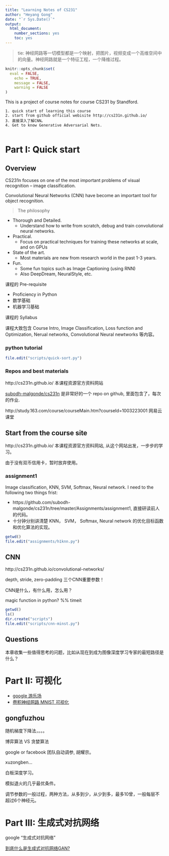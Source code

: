 ```yaml
---
title: "Learning Notes of CS231"
author: "Heyang Gong"
date: "`r Sys.Date()`"
output: 
  html_document: 
    number_sections: yes
    toc: yes
---
```


> tie: 神经网路等一切模型都是一个映射，把图片，视频变成一个高维空间中的向量。神经网路就是一个特征工程，一个降维过程。

```r
knitr::opts_chunk$set(
  eval = FALSE,
	echo = TRUE,
	message = FALSE,
	warning = FALSE
)
```

This is a project of course notes for course CS231 by Standford.

```
1. quick start of learning this course
2. start from github official webisite http://cs231n.github.io/ 
3. 直接深入了解CNN。
4. Get to know Generative Adversarial Nets.


```

# Part I: Quick start


## Overview



CS231n focuses on one of the most important problems of visual recognition – image classification.

Convolutional Neural Networks (CNN) have become an important tool for object recognition.

> The philosophy

- Thorough and Detailed.
    - Understand how to write from scratch, debug and train convolutional neural networks.
- Practical.
    - Focus on practical techniques for training these networks at
scale, and on GPUs
- State of the art.
    - Most materials are new from research world in the past 1-3 years.
- Fun.
    - Some fun topics such as Image Captioning (using RNN)
    - Also DeepDream, NeuralStyle, etc.
    
课程的 Pre-requisite

- Proficiency in Python
- 数学基础
- 机器学习基础

课程的 Syllabus

课程大致包含 Course Intro, Image Classification, Loss function and Optimization,  Nerual networks, Convolutional Neural newtworks 等内容。


### python tutorial


```r
file.edit("scripts/quick-sort.py")
```

### Repos and best materials

http://cs231n.github.io/ 本课程资源官方资料网站


[subodh-malgonde/cs231n](https://github.com/subodh-malgonde/cs231n) 是非常好的一个 repo on github, 里面包含了，每次的作业.

http://study.163.com/course/courseMain.htm?courseId=1003223001 网易云课堂



## Start from the course site

http://cs231n.github.io/ 本课程资源官方资料网站, 从这个网站出发，一步步的学习。

由于没有双币信用卡，暂时放弃使用。

### assignment1

Image classification, KNN, SVM, Softmax, Neural network. I need to the following two things frist:

- https://github.com/subodh-malgonde/cs231n/tree/master/Assignments/assignment1, 直接研读前人的代码。
- 十分钟分别讲清楚 KNN， SVM， Softmax, Neural network 的优化目标函数和优化算法的实现。

```r
getwd()
file.edit("assignments/h1knn.py")
```


## CNN


http://cs231n.github.io/convolutional-networks/

depth, stride, zero-padding 三个CNN重要参数！

CNN是什么，有什么用，怎么用？


magic function in python?  %% timeit 


```r
getwd()
ls()
dir.create("scripts")
file.edit("scripts/cnn-minst.py")
```



 



## Questions

本章收集一些值得思考的问题，比如从现在到成为图像深度学习专家的最短路径是什么？



# Part II: 可视化

- [google 游乐场](http://playground.tensorflow.org)
- [卷积神经网路 MNIST 可视化](scs.ryerson.ca/~aharley/vis/conv/)


## gongfuzhou

随机梯度下降法，。。。

博弈算法 VS 贪婪算法

google or facebook 团队自动调参, 胡耀宗。

xuzongben... 

白板深度学习。

模拟退火的几乎最优条件。 

调节参数的一般过程，两种方法，从多到少，从少到多，最多10曾，一般每层不超过6个神经元。



# Part III: 生成式对抗网络

google "生成式对抗网络"

[到底什么是生成式对抗网络GAN?](https://zhuanlan.zhihu.com/p/26994666)